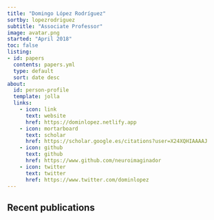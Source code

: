 ```yaml
---
title: "Domingo López Rodríguez"
sortby: lopezrodriguez
subtitle: "Associate Professor"
image: avatar.png
started: "April 2018"
toc: false
listing:
- id: papers
  contents: papers.yml
  type: default
  sort: date desc
about:
  id: person-profile
  template: jolla
  links:
    - icon: link
      text: website
      href: https://dominlopez.netlify.app
    - icon: mortarboard
      text: scholar
      href: https://scholar.google.es/citations?user=X24XQHIAAAAJ
    - icon: github
      text: github
      href: https://www.github.com/neuroimaginador
    - icon: twitter
      text: twitter
      href: https://www.twitter.com/dominlopez
---
```


<!-- ```{=html} -->
<!-- <nav aria-label="breadcrumb"> -->
<!--   <ol class="breadcrumb"> -->
<!--     <li class="breadcrumb-item"><a href="../../index.html">Home</a></li> -->
<!--     <li class="breadcrumb-item"><a href="../../people.html">People</a></li> -->
<!--     <li class="breadcrumb-item active">Research Staff</li> -->
<!--     <li class="breadcrumb-item active" aria-current="page">{{< meta title >}}</li> -->
<!--   </ol> -->
<!-- </nav> -->
<!-- ``` -->

:::{#person-profile}
:::

::::{.callout-note appearance='minimal' collapse=false}
# Recent publications

:::{#papers}
:::
::::
